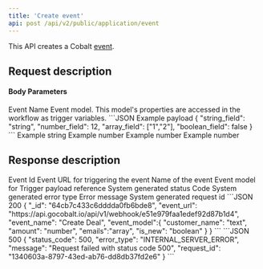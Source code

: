 ```yaml
---
title: 'Create event'
api: post /api/v2/public/application/event
---
```


This API creates a Cobalt [event](https://app.gocobalt.io/your-app#:~:text=Add%20events%20to%20send%20data%20from%20your%20app%20to%20other%20apps). 

## Request description
#### Body Parameters
<ParamField body="name" type="string" required>
  Event Name
</ParamField>

<ParamField body="model" type="object">
  Event model. This model's properties are accessed in the workflow as trigger variables.
  ```JSON Example payload
    {
      "string_field": "string",
      "number_field": 12,
      "array_field": ["1","2"],
      "boolean_field": false
    }
  ```
  <Expandable title="example properties" defaultOpen="true">
      <ResponseField name="string_field" type="string">
          Example string
      </ResponseField>
      <ResponseField name="number_field" type="number">
          Example number
      </ResponseField>
      <ResponseField name="array_field" type="array">
          Example number
      </ResponseField>
      <ResponseField name="boolean_field" type="boolean">
          Example number
      </ResponseField>
  </Expandable>
</ParamField>

## Response description

<Tabs>
  <Tab title="200">
    <ResponseField name="_id" type="string">
      Event Id
    </ResponseField>
    <ResponseField name="event_url" type="string">
      Event URL for triggering the event
    </ResponseField>
    <ResponseField name="event_name" type="string">
      Name of the event
    </ResponseField>
    <ResponseField name="event_model" type="object">
      Event model for Trigger payload reference
    </ResponseField>
  </Tab>
  <Tab title="500">
    <ResponseField name="status_code" type="integer">
    System generated status Code
    </ResponseField>
    <ResponseField name="error_type" type="string">
    System generated error type
    </ResponseField>
    <ResponseField name="message" type="string">
    Error message
    </ResponseField>
    <ResponseField name="request_id" type="string">
    System generated request id
    </ResponseField>
  </Tab>
</Tabs>

<ResponseExample>
```JSON 200
{
    "_id": "64cb7c433c6dddda0fb6bde8",
    "event_url": "https://api.gocobalt.io/api/v1/webhook/e51e979faa1edef92d87b1d4",
    "event_name": "Create Deal",
    "event_model":{
      "customer_name": "text",
      "amount": "number",
      "emails":"array",
      "is_new": "boolean"
    }
}
```
```JSON 500
{
    "status_code": 500,
    "error_type": "INTERNAL_SERVER_ERROR",
    "message": "Request failed with status code 500",
    "request_id": "1340603a-8797-43ed-ab76-dd8db37fd2e6"
}
```
</ ResponseExample>